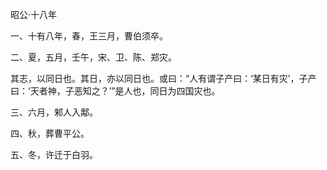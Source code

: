 

昭公·十八年

一、十有八年，春，王三月，曹伯须卒。

二、夏，五月，壬午，宋、卫、陈、郑灾。

其志，以同日也。其日，亦以同日也。或曰：“人有谓子产曰：‘某日有灾’，子产曰：‘天者神，子恶知之？’”是人也，同日为四国灾也。

三、六月，邾人入鄅。

四、秋，葬曹平公。

五、冬，许迁于白羽。

